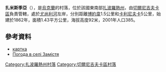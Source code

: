{{coord|47|3|40|N|36|1|58|E|scale:100000|display=title}}

'''扎米斯季亞'''（{{lang-uk|Замістя}}），是[[烏克蘭|烏克蘭]]的村落，位於該國東南部[[扎波羅熱州|扎波羅熱州]]，由[[切爾尼吉夫卡區|切爾尼吉夫卡區]]負責管轄，處於[[尤尚利河|尤尚利河]]左岸，分別距離[[博約韋_(切爾尼吉夫卡區)|博約韋]]1.5公里和[[卡利尼夫卡_(切爾尼吉夫卡區)|卡利尼夫卡]]5公里，始建於1862年，面積1.43平方公里，海拔高度92米，2001年人口385。

==參考資料==
* [http://gska2.rada.gov.ua/pls/z7502/A005?rdat1=28.11.2009&rf7571=13041 картка]{{dead link|date=2018年3月 |bot=InternetArchiveBot |fix-attempted=yes }}
* [http://weather.in.ua/ua/zaporozhskaja/8408 Погода в селі Замістя] {{Wayback|url=http://weather.in.ua/ua/zaporozhskaja/8408 |date=20111220043902 }}

[[Category:扎波羅熱州村落|Category:扎波羅熱州村落]]
[[Category:切爾尼吉夫卡區村落|Category:切爾尼吉夫卡區村落]]


{{Zaporizhia-geo-stub}}